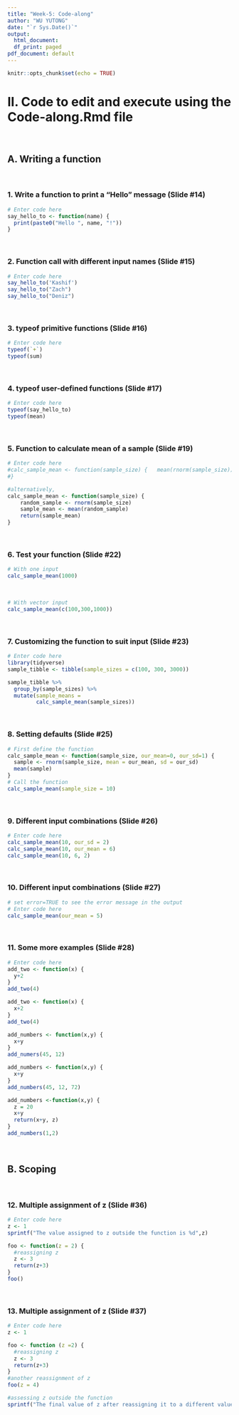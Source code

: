 ```yaml
---
title: "Week-5: Code-along"
author: "WU YUTONG"
date: "`r Sys.Date()`"
output:
  html_document:
  df_print: paged
pdf_document: default
---
```


  ```r
knitr::opts_chunk$set(echo = TRUE)
```

# II. Code to edit and execute using the Code-along.Rmd file 
<br>

## A. Writing a function
<br>

### 1. Write a function to print a "Hello" message (Slide #14)

```r
# Enter code here
say_hello_to <- function(name) {
  print(paste0("Hello ", name, "!"))
}

```
<br>

### 2. Function call with different input names (Slide #15)

```r
# Enter code here
say_hello_to('Kashif')
say_hello_to("Zach")
say_hello_to("Deniz")
```
<br>

### 3. typeof primitive functions (Slide #16)

```r
# Enter code here
typeof(`+`)
typeof(sum)
```
<br>

### 4. typeof user-defined functions (Slide #17)

```r
# Enter code here
typeof(say_hello_to)
typeof(mean)
```
<br>

### 5. Function to calculate mean of a sample (Slide #19)

```r
# Enter code here
#calc_sample_mean <- function(sample_size) {   mean(rnorm(sample_size))
#}

#alternatively,
calc_sample_mean <- function(sample_size) { 
	random_sample <- rnorm(sample_size) 
	sample_mean <- mean(random_sample) 
	return(sample_mean) 
} 
```
<br>

### 6. Test your function (Slide #22)

```r
# With one input
calc_sample_mean(1000)
```
<br>
```r
# With vector input
calc_sample_mean(c(100,300,1000))
```
<br>

### 7. Customizing the function to suit input (Slide #23)

```r
# Enter code here
library(tidyverse)
sample_tibble <- tibble(sample_sizes = c(100, 300, 3000))

sample_tibble %>%
  group_by(sample_sizes) %>%
  mutate(sample_means = 
         calc_sample_mean(sample_sizes))
```
<br>

### 8. Setting defaults (Slide #25)

```r
# First define the function
calc_sample_mean <- function(sample_size, our_mean=0, our_sd=1) {
  sample <- rnorm(sample_size, mean = our_mean, sd = our_sd)
  mean(sample)
}
# Call the function 
calc_sample_mean(sample_size = 10)
```
<br>

### 9. Different input combinations (Slide #26)

```r
# Enter code here 
calc_sample_mean(10, our_sd = 2)
calc_sample_mean(10, our_mean = 6)
calc_sample_mean(10, 6, 2)
```
<br>

### 10. Different input combinations (Slide #27)

```r
# set error=TRUE to see the error message in the output
# Enter code here 
calc_sample_mean(our_mean = 5)
```
<br>

### 11. Some more examples (Slide #28)

```r
# Enter code here 
add_two <- function(x) {
  y+2
}
add_two(4)

add_two <- function(x) {
  x+2
}
add_two(4)

add_numbers <- function(x,y) {
  x+y
}
add_numers(45, 12)

add_numbers <- function(x,y) {
  x+y
}
add_numbers(45, 12, 72)

add_numbers <-function(x,y) {
  z = 20
  x+y
  return(x+y, z)
}
add_numbers(1,2)
```
<br>

## B. Scoping
<br>

### 12. Multiple assignment of z (Slide #36)

```r
# Enter code here
z <- 1
sprintf("The value assigned to z outside the function is %d",z)

foo <- function(z = 2) {
  #reassigning z
  z <- 3
  return(z+3)
}
foo()
```
<br>

### 13. Multiple assignment of z (Slide #37)

```r
# Enter code here
z <- 1

foo <- function (z =2) {
  #reassigning z
  z <- 3
  return(z+3)
}
#another reassignment of z
foo(z = 4)

#assessing z outside the function
sprintf("The final value of z after reassigning it to a different value inside the function is %d", z)
```
<br>